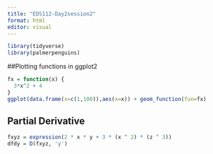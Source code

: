 ```yaml
---
title: "EDS112-Day2session2"
format: html
editor: visual
---
```


```r
library(tidyverse)
library(palmerpenguins)
```

##Plotting functions in ggplot2

```r
fx = function(x) {
  3*x^2 + 4
}
ggplot(data.frame(x=c(1,100)),aes(x=x)) + geom_function(fun=fx)
```
## Partial Derivative
```r

fxyz = expression(2 * x * y + 3 * (x ^ 2) * (z ^ 3))
dfdy = D(fxyz, 'y')

```

